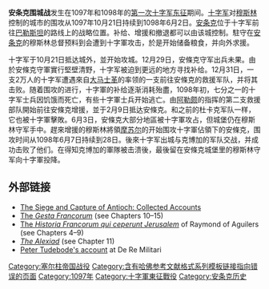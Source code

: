 {{Expand language|1=en|time=2020-09-16T06:22:56+00:00}}
{{Infobox military conflict
| conflict    = 安条克围城战
| image       = SiegeofAntioch.jpeg
| image_size  = 300
| caption     = 安条克围城战，一幅創作於15世紀的繪畫
| partof      = [[第一次十字军东征|第一次十字军东征]]
| date        = 1097年10月21日 – 1098年6月3日
| place       = [[安条克|安条克]] (今[[土耳其|土耳其]][[安塔基亞|安塔基亞]])
| result      = 十字軍勝利
| territory   = * 十字軍佔領安條克<br> 
* [[安條克公國|安條克公國]]建立
| combatant1  = [[十字軍|十字軍]]<br/>[[東羅馬帝國|東羅馬帝國]]
| combatant2  = [[塞尔柱帝国|塞尔柱帝国]]
}}
{{Campaignbox 第一次十字軍東征}}

'''安条克围城战'''发生在1097年和1098年的[[第一次十字军东征|第一次十字军东征]]期间。[[十字军|十字军]]对[[穆斯林|穆斯林]]控制的城市的围攻从1097年10月21日持续到1098年6月2日。[[安条克|安条克]]位于十字军前往[[巴勒斯坦地區|巴勒斯坦]]的路线上的战略位置。补给、增援和撤退都可以由该城控制。駐守在[[安条克|安条克]]的穆斯林总督{{link-en|亚吉·西扬|Yaghi-Siyan}}预料到会遭到十字軍攻击，於是开始储备粮食，并向外求援。 

十字军于10月21日抵达城外，並开始攻城。12月29日，安條克守军出兵未果。由於安條克守軍實行堅壁清野，十字军被迫到更远的地方寻找补给。12月31日，一支2万人的十字军遭遇來自[[大马士革|大马士革]]的{{link-en|杜卡克 (大馬士革統治者)|Duqaq (Seljuk ruler of Damascus)|杜卡克}}率领的一支前往安條克的救援军队，并将其击败。随着围攻的进行，十字軍的补给逐渐消耗殆盡，1098年初，七分之一的十字军士兵因饥饿而死亡，有些十字軍士兵开始逃亡。由[[阿勒颇|阿勒颇]]的{{link-en|法赫尔·穆尔克·拉德温|Fakhr al-Mulk Radwan}}指挥的第二支救援部队開始前往安條克增援，並于2月9日抵达安條克。和之前的杜卡克军队一样，它也被十字軍擊敗。6月3日，安條克大部分地區被十字軍攻占，但城堡仍在穆斯林守军手中。趕來增援的穆斯林將領[[摩苏尔|摩苏尔]]的{{link-en|克博加|Kerbogha}}开始围攻十字軍佔領下的安條克，围攻时间从1098年6月7日持续到28日。後來十字军出城与克博加的军队交战，并成功击败了他们。在得知克博加的軍隊被击溃後，最後留在安條克城堡里的穆斯林守军向十字軍投降。 

== 外部链接 ==
{{commons category|Siege of Antioch}}
* [http://www.fordham.edu/Halsall/source/cde-antioch.asp The Siege and Capture of Antioch: Collected Accounts] {{Wayback|url=http://www.fordham.edu/Halsall/source/cde-antioch.asp |date=20141011094414 }}
* [http://www.fordham.edu/halsall/source/gesta-cde.html The ''Gesta Francorum''] {{Wayback|url=http://www.fordham.edu/halsall/source/gesta-cde.html |date=20140814175953 }} (see Chapters 10–15)
* [http://www.fordham.edu/halsall/source/raymond-cde.html The ''Historia Francorum qui ceperunt Jerusalem''] {{Wayback|url=http://www.fordham.edu/halsall/source/raymond-cde.html |date=20140814180008 }} of Raymond of Aguilers (see Chapters 4–9)
* [http://www.fordham.edu/halsall/basis/AnnaComnena-Alexiad.html ''The Alexiad''] {{Wayback|url=http://www.fordham.edu/halsall/basis/AnnaComnena-Alexiad.html |date=20140814180000 }} (see Chapter 11)
* [http://www.deremilitari.org/RESOURCES/SOURCES/tudebode.htm Peter Tudebode's account] at De Re Militari

[[Category:塞尔柱帝国战役|Category:塞尔柱帝国战役]]
[[Category:含有哈佛参考文献格式系列模板链接指向错误的页面|Category:含有哈佛参考文献格式系列模板链接指向错误的页面]]
[[Category:1097年|Category:1097年]]
[[Category:十字軍東征戰役|Category:十字軍東征戰役]]
[[Category:安条克历史|Category:安条克历史]]